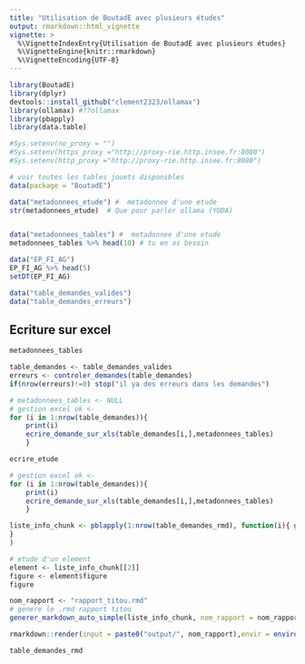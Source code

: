 ```yaml
---
title: "Utilisation de BoutadE avec plusieurs études"
output: rmarkdown::html_vignette
vignette: >
  %\VignetteIndexEntry{Utilisation de BoutadE avec plusieurs études}
  %\VignetteEngine{knitr::rmarkdown}
  %\VignetteEncoding{UTF-8}
---
```


```r
library(BoutadE)
library(dplyr)
devtools::install_github("clement2323/ollamax")
library(ollamax) #??ollamax
library(pbapply)
library(data.table)
```


```r
#Sys.setenv(no_proxy = "")
#Sys.setenv(https_proxy ="http://proxy-rie.http.insee.fr:8080")
#Sys.setenv(http_proxy ="http://proxy-rie.http.insee.fr:8080")

# voir toutes les tables jouets disponibles
data(package = "BoutadE")

data("metadonnees_etude") #  metadonnee d'une etude
str(metadonnees_etude)  # Que pour parler ollama (YODA)


data("metadonnees_tables") #  metadonnee d'une etude
metadonnees_tables %>% head(10) # tu en as besoin

data("EP_FI_AG")
EP_FI_AG %>% head(5)
setDT(EP_FI_AG)

data("table_demandes_valides")
data("table_demandes_erreurs")

```

## Ecriture sur excel
```r
metadonnees_tables
```
```r
table_demandes <- table_demandes_valides
erreurs <- controler_demandes(table_demandes)
if(nrow(erreurs)!=0) stop("il ya des erreurs dans les demandes")
```

```r
# metadonnees_tables <- NULL
# gestion excel ok <-
for (i in 1:nrow(table_demandes)){
    print(i)
    ecrire_demande_sur_xls(table_demandes[i,],metadonnees_tables)
    }
```
```r
ecrire_etude

```

```r

# gestion excel ok <-
for (i in 1:nrow(table_demandes)){
    print(i)
    ecrire_demande_sur_xls(table_demandes[i,],metadonnees_tables)
    }
```

```r

liste_info_chunk <- pblapply(1:nrow(table_demandes_rmd), function(i){ generer_figure_from_demande(table_demandes_rmd[i,], metadonnees_tables)
}
)
```
```r
# etude d'un element
element <- liste_info_chunk[[2]]
figure <- element$figure
figure
```

```r
nom_rapport <- "rapport_titou.rmd"
# genere le .rmd rapport titou
generer_markdown_auto_simple(liste_info_chunk, nom_rapport = nom_rapport)

```

```r

rmarkdown::render(input = paste0("output/", nom_rapport),envir = environment())
```

```r

table_demandes_rmd
```
